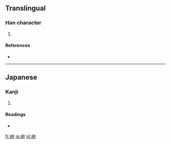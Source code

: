 ==Translingual==

===Han character===
{{Han char|rn=46|rad=山|as=05|sn=8|four=|canj=山戈廿 (UIT)}}

# {{defn|Han|sort=山05}}

====References====
* {{Han ref|kx=0310.071|hdz=10769.081|uh=5CC5|ud=23749}}

----

==Japanese==

===Kanji===
{{ja-kanji|grade=|rs=山05}}

# {{defn|lang=ja|sort=山05}}

====Readings====
* {{ja-readings|on=|kun=[[くら]] (kura)}}

[[fr:峅]]
[[ja:峅]]
[[pl:峅]]
